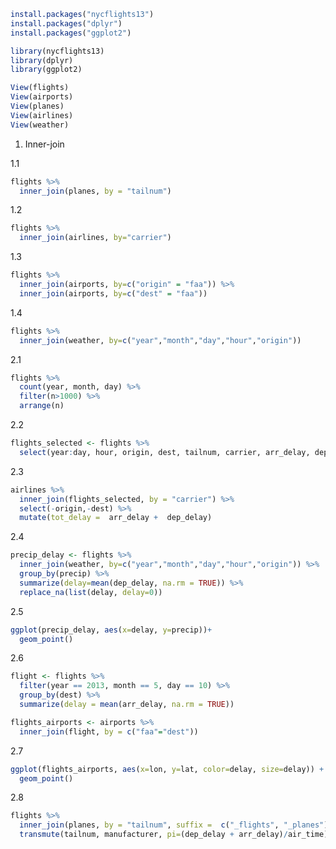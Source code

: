 
```{r}
install.packages("nycflights13")
install.packages("dplyr")
install.packages("ggplot2")

library(nycflights13)
library(dplyr)
library(ggplot2)
```

```{r}
View(flights)
View(airports)
View(planes)
View(airlines)
View(weather)
```

1. Inner-join

1.1
```{r}
flights %>%
  inner_join(planes, by = "tailnum")
```

1.2
```{r}
flights %>%
  inner_join(airlines, by="carrier")
```

1.3
```{r}
flights %>%
  inner_join(airports, by=c("origin" = "faa")) %>%
  inner_join(airports, by=c("dest" = "faa"))
```

1.4
```{r}
flights %>%
  inner_join(weather, by=c("year","month","day","hour","origin"))

```

2.1
```{r}
flights %>%
  count(year, month, day) %>%
  filter(n>1000) %>%
  arrange(n)
```

2.2
```{r}
flights_selected <- flights %>%
  select(year:day, hour, origin, dest, tailnum, carrier, arr_delay, dep_delay)

```

2.3
```{r}
airlines %>%
  inner_join(flights_selected, by = "carrier") %>%
  select(-origin,-dest) %>%
  mutate(tot_delay =  arr_delay +  dep_delay)
```

2.4
```{r}
precip_delay <- flights %>%
  inner_join(weather, by=c("year","month","day","hour","origin")) %>%
  group_by(precip) %>%
  summarize(delay=mean(dep_delay, na.rm = TRUE)) %>%
  replace_na(list(delay, delay=0))

```

2.5
```{r}
ggplot(precip_delay, aes(x=delay, y=precip))+
  geom_point()
```

2.6
```{r}
flight <- flights %>%
  filter(year == 2013, month == 5, day == 10) %>%
  group_by(dest) %>%
  summarize(delay = mean(arr_delay, na.rm = TRUE))

flights_airports <- airports %>%
  inner_join(flight, by = c("faa"="dest"))
```

2.7
```{r}
ggplot(flights_airports, aes(x=lon, y=lat, color=delay, size=delay)) +
  geom_point()
```

2.8
```{r}
flights %>%
  inner_join(planes, by = "tailnum", suffix =  c("_flights", "_planes")) %>%
  transmute(tailnum, manufacturer, pi=(dep_delay + arr_delay)/air_time)
```

